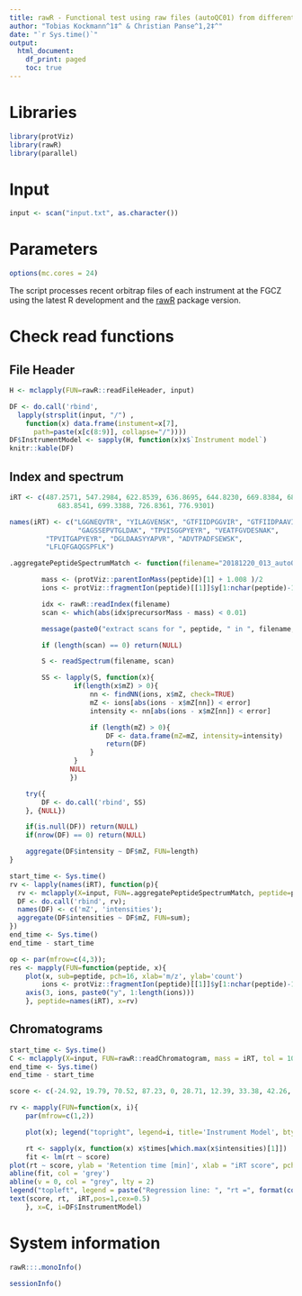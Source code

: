 ```yaml
---
title: rawR - Functional test using raw files (autoQC01) from different LC-MS systems
author: "Tobias Kockmann^1‡^ & Christian Panse^1,2‡^"
date: "`r Sys.time()`"
output:
  html_document:
    df_print: paged
    toc: true
---
```



# Libraries

```r
library(protViz)
library(rawR)
library(parallel)
```

# Input 

```r
input <- scan("input.txt", as.character())
```

# Parameters

```r
options(mc.cores = 24)
```

The script processes recent orbitrap files of each instrument at the FGCZ using the latest R development and the [rawR](https://github.com/fgcz/rawR) package version.


# Check read functions

## File Header 

```r
H <- mclapply(FUN=rawR::readFileHeader, input)
```

```r
DF <- do.call('rbind',
  lapply(strsplit(input, "/") ,
    function(x) data.frame(instument=x[7],
      path=paste(x[c(8:9)], collapse="/"))))
DF$InstrumentModel <- sapply(H, function(x)x$`Instrument model`)
knitr::kable(DF)
```

## Index and spectrum

```r
iRT <- c(487.2571, 547.2984, 622.8539, 636.8695, 644.8230, 669.8384, 683.8282,
            683.8541, 699.3388, 726.8361, 776.9301)

names(iRT) <- c("LGGNEQVTR", "YILAGVENSK", "GTFIIDPGGVIR", "GTFIIDPAAVIR",
                 "GAGSSEPVTGLDAK", "TPVISGGPYEYR", "VEATFGVDESNAK",
		 "TPVITGAPYEYR", "DGLDAASYYAPVR", "ADVTPADFSEWSK",
		 "LFLQFGAQGSPFLK")
```



```r
.aggregatePeptideSpectrumMatch <- function(filename="20181220_013_autoQC01.raw", peptide="LGGNEQVTR", error = 0.1){

        mass <- (protViz::parentIonMass(peptide)[1] + 1.008 )/2
        ions <- protViz::fragmentIon(peptide)[[1]]$y[1:nchar(peptide)-1]

        idx <- rawR::readIndex(filename)
        scan <- which(abs(idx$precursorMass - mass) < 0.01)

        message(paste0("extract scans for ", peptide, " in ", filename, " reading ", length(scan), " spectra ..."))

        if (length(scan) == 0) return(NULL)

        S <- readSpectrum(filename, scan)

        SS <- lapply(S, function(x){
                if(length(x$mZ) > 0){
                    nn <- findNN(ions, x$mZ, check=TRUE)
                    mZ <- ions[abs(ions - x$mZ[nn]) < error]
                    intensity <- nn[abs(ions - x$mZ[nn]) < error]

                    if (length(mZ) > 0){
                        DF <- data.frame(mZ=mZ, intensity=intensity)
                        return(DF)
                    }
                }
               NULL
               })

    try({
        DF <- do.call('rbind', SS)
    }, {NULL})

    if(is.null(DF)) return(NULL)
    if(nrow(DF) == 0) return(NULL)

    aggregate(DF$intensity ~ DF$mZ, FUN=length)
}

```

```r
start_time <- Sys.time()
rv <- lapply(names(iRT), function(p){
  rv <- mclapply(X=input, FUN=.aggregatePeptideSpectrumMatch, peptide=p);
  DF <- do.call('rbind', rv);
  names(DF) <- c('mZ', 'intensities');
  aggregate(DF$intensities ~ DF$mZ, FUN=sum);
})
end_time <- Sys.time()
end_time - start_time
```

```r
op <- par(mfrow=c(4,3));
res <- mapply(FUN=function(peptide, x){
	plot(x, sub=peptide, pch=16, xlab='m/z', ylab='count')
        ions <- protViz::fragmentIon(peptide)[[1]]$y[1:nchar(peptide)-1]
	axis(3, ions, paste0("y", 1:length(ions)))
	}, peptide=names(iRT), x=rv)
```

## Chromatograms
```r
start_time <- Sys.time()
C <- mclapply(X=input, FUN=rawR::readChromatogram, mass = iRT, tol = 10, type = "xic", filter = "ms")
end_time <- Sys.time()
end_time - start_time
```

```r
score <- c(-24.92, 19.79, 70.52, 87.23, 0, 28.71, 12.39, 33.38, 42.26, 54.62, 100)

rv <- mapply(FUN=function(x, i){
	par(mfrow=c(1,2))

	plot(x); legend("topright", legend=i, title='Instrument Model', bty = "n", cex=0.75)

	rt <- sapply(x, function(x) x$times[which.max(x$intensities)[1]])
	fit <- lm(rt ~ score)
plot(rt ~ score, ylab = 'Retention time [min]', xlab = "iRT score", pch=16,frame.plot = FALSE)
abline(fit, col = 'grey')
abline(v = 0, col = "grey", lty = 2)
legend("topleft", legend = paste("Regression line: ", "rt =", format(coef(fit)[1], digits = 4), " + ", format(coef(fit)[2], digits = 2), "score", "\nR2: ", format(summary(fit)$r.squared, digits = 2)), bty = "n", cex = 0.75)
text(score, rt,  iRT,pos=1,cex=0.5)
	}, x=C, i=DF$InstrumentModel)
```


# System information

```r
rawR:::.monoInfo()
```

```r
sessionInfo()
```
